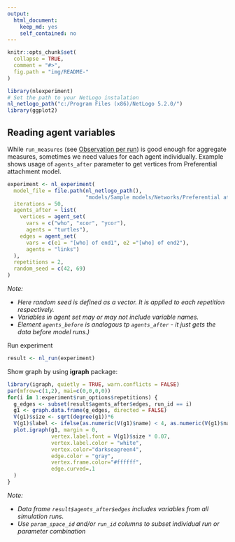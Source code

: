 ```yaml
---
output: 
  html_document: 
    keep_md: yes
    self_contained: no
---
```


```r
knitr::opts_chunk$set(
  collapse = TRUE,
  comment = "#>",
  fig.path = "img/README-"
)
```


```r
library(nlexperiment)
# Set the path to your NetLogo instalation
nl_netlogo_path("c:/Program Files (x86)/NetLogo 5.2.0/") 
library(ggplot2)
```


## Reading agent variables
While `run_measures` (see [Observation per run](#observations-per-each-simulation-run)) is good enough for aggregate measures, sometimes we need values for each agent individually.
Example shows usage of `agents_after` parameter to get vertices from Preferential attachment
model.

```r
experiment <- nl_experiment(
  model_file = file.path(nl_netlogo_path(), 
                         "models/Sample models/Networks/Preferential attachment.nlogo"), 
  iterations = 50,
  agents_after = list(
    vertices = agent_set(
      vars = c("who", "xcor", "ycor"), 
      agents = "turtles"),
    edges = agent_set(
      vars = c(e1 = "[who] of end1", e2 ="[who] of end2"), 
      agents = "links")
  ),
  repetitions = 2,
  random_seed = c(42, 69)
)

```

_Note:_

* _Here random seed is defined as a vector. It is applied to each repetition respectively._
* _Variables in agent set may or may not include variable names._
* _Element `agents_before` is analogous tp `agents_after` - it just gets the data before model runs.)_

Run experiment
```r
result <- nl_run(experiment) 
```

Show graph by using **igraph** package:

```r
library(igraph, quietly = TRUE, warn.conflicts = FALSE)
par(mfrow=c(1,2), mai=c(0,0,0,0))
for(i in 1:experiment$run_options$repetitions) {
  g_edges <- subset(result$agents_after$edges, run_id == i)
  g1 <- graph.data.frame(g_edges, directed = FALSE)
  V(g1)$size <- sqrt(degree(g1))*6
  V(g1)$label <- ifelse(as.numeric(V(g1)$name) < 4, as.numeric(V(g1)$name), NA)
  plot.igraph(g1, margin = 0, 
              vertex.label.font = V(g1)$size * 0.07,
              vertex.label.color = "white",
              vertex.color="darkseagreen4",
              edge.color = "gray",
              vertex.frame.color="#ffffff",
              edge.curved=.1
  )
}
```

_Note:_

* _Data frame `result$agents_after$edges` includes variables from all simulation runs._
* _Use `param_space_id` and/or `run_id` columns to subset individual run or parameter combination_





